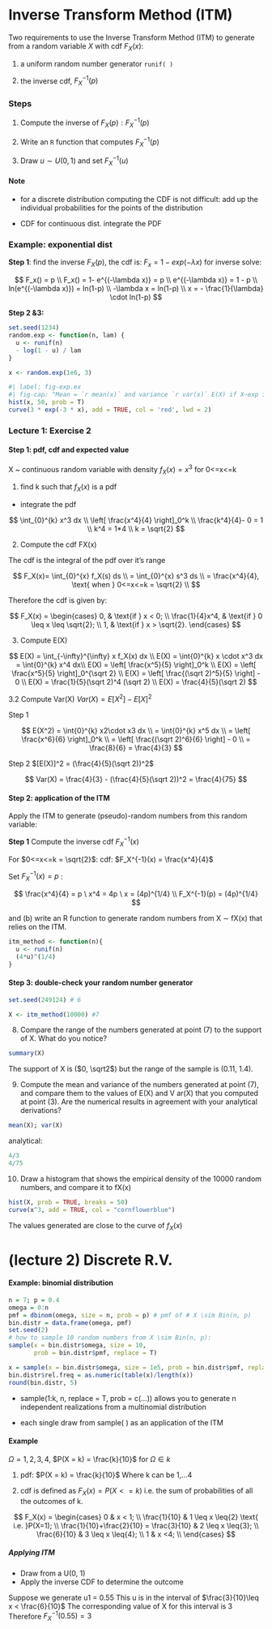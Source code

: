 # Inverse Transform Method (ITM)

Two requirements to use the Inverse Transform Method (ITM) to generate from a random variable $X$ with cdf $F_X(x)$:

1.  a uniform random number generator `runif( )`

2.  the inverse cdf, $F^{−1}_X(p)$

::: callout-tip
### Steps

1.  Compute the inverse of $F_X(p):F^{−1}_X(p)$

2.  Write an `R` function that computes $F^{−1}_X(p)$

3.  Draw $u \sim U(0, 1)$ and set $F^{−1}_X(u)$
:::

#### Note

-   for a discrete distribution computing the CDF is not difficult: add up the individual probabilities for the points of the distribution

-   CDF for continuous dist. integrate the PDF

### Example: exponential dist

**Step 1**: find the inverse $F_X(p)$, the cdf is: $F_x = 1- exp(-\lambda x)$ for inverse solve:

$$
F_x() = p  \\
F_x() = 1- e^{(-\lambda x)} = p \\
e^{(-\lambda x)} = 1 - p \\
ln(e^{(-\lambda x)}) = ln(1-p) \\
-\lambda x = ln(1-p) \\
x = - \frac{1}{\lambda} \cdot ln(1-p)
$$

**Step 2 &3:**

```r
set.seed(1234)
random.exp <- function(n, lam) {
  u <- runif(n)
  - log(1 - u) / lam
}

x <- random.exp(1e6, 3)
```

```r
#| label: fig-exp.ex
#| fig-cap: "Mean = `r mean(x)` and variance `r var(x)` E(X) if X~exp is 1/lam and var(x) should be 1/(lam^2)"
hist(x, 50, prob = T)
curve(3 * exp(-3 * x), add = TRUE, col = 'red', lwd = 2)

```

### Lecture 1: Exercise 2

#### Step 1: pdf, cdf and expected value

X \~ continuous random variable with density $f_X(x) = x^3$ for 0\<=x\<=k

1.  find k such that $f_X(x)$ is a pdf

-   integrate the pdf

$$
\int_{0}^{k} x^3 dx \\
\left[ \frac{x^4}{4} \right]_0^k \\ 
\frac{k^4}{4}- 0 = 1 \\
k^4 = 1*4 \\
k = \sqrt{2}
$$

2.  Compute the cdf FX(x)

The cdf is the integral of the pdf over it's range

$$
F_X(x)= \int_{0}^{x} f_X(s) ds \\
= \int_{0}^{x} s^3 ds \\
= \frac{x^4}{4}, \text{ when } 0<=x<=k = \sqrt{2}   \\ 
$$

Therefore the cdf is given by:

$$
F_X(x) = 
\begin{cases} 
0, & \text{if  } x < 0; \\
\frac{1}{4}x^4, & \text{if  } 0 \leq x \leq \sqrt{2}; \\
1, & \text{if  } x > \sqrt{2}.
\end{cases}
$$

3.  Compute E(X)

$$
E(X) = \int_{-\infty}^{\infty} x f_X(x) dx \\
E(X) = \int{0}^{k} x \cdot x^3 dx = \int{0}^{k} x^4 dx\\
E(X) = \left[ \frac{x^5}{5} \right]_0^k \\
E(X) = \left[ \frac{x^5}{5} \right]_0^{\sqrt 2} \\
E(X) = \left[ \frac{(\sqrt 2)^5}{5} \right] - 0 \\
E(X) = \frac{1}{5}(\sqrt 2)^4 (\sqrt 2) \\ 
E(X) = \frac{4}{5}(\sqrt 2)
$$

3.2 Compute Var(X) $Var(X) = E[X^2] -E[X]^2$

Step 1

$$
E(X^2) = \int{0}^{k} x2\cdot x3 dx \\
= \int{0}^{k} x^5 dx \\
= \left[ \frac{x^6}{6} \right]_0^k \\
= \left[ \frac{(\sqrt 2)^6}{6} \right] - 0 \\
= \frac{8}{6} = \frac{4}{3} 
$$

Step 2 $[E(X)]^2 = (\frac{4}{5}(\sqrt 2))^2$

$$
Var(X) = \frac{4}{3} - (\frac{4}{5}(\sqrt 2))^2 = \frac{4}{75}
$$

#### Step 2: application of the ITM

Apply the ITM to generate (pseudo)-random numbers from this random variable:

**Step 1** Compute the inverse cdf $F^{−1}_X (x)$

For $0<=x<=k = \sqrt{2}$: cdf: $F_X^{-1}(x) = \frac{x^4}{4}$

Set $F_X^{-1}(x) = p$ :

$$
\frac{x^4}{4} = p \ x^4 = 4p \ x = (4p)^{1/4} \\
F_X^{-1}(p) = (4p)^{1/4}
$$

and (b) write an R function to generate random numbers from X ∼ fX(x) that relies on the ITM.

```r
itm_method <- function(n){
  u <- runif(n)
  (4*u)^(1/4)
}

```

#### Step 3: double-check your random number generator

```r
set.seed(249124) # 6

X <- itm_method(10000) #7

```

8.  Compare the range of the numbers generated at point (7) to the support of X. What do you notice?

```r
summary(X)
```

The support of X is ($0, \sqrt2$) but the range of the sample is (0.11, 1.4).

9.  Compute the mean and variance of the numbers generated at point (7), and compare them to the values of E(X) and V ar(X) that you computed at point (3). Are the numerical results in agreement with your analytical derivations?

```r
mean(X); var(X)
```

analytical:

```r
4/3
4/75
```

10. Draw a histogram that shows the empirical density of the 10000 random numbers, and compare it to fX(x)

```r
hist(X, prob = TRUE, breaks = 50)
curve(x^3, add = TRUE, col = "cornflowerblue")
```

The values generated are close to the curve of $f_X(x)$

# (lecture 2) Discrete R.V.

#### Example: binomial distribution

```r
n = 7; p = 0.4
omega = 0:n
pmf = dbinom(omega, size = n, prob = p) # pmf of # X \sim Bin(n, p)
bin.distr = data.frame(omega, pmf)
set.seed(2)
# how to sample 10 random numbers from X \sim Bin(n, p): 
sample(x = bin.distr$omega, size = 10,
       prob = bin.distr$pmf, replace = T)

x = sample(x = bin.distr$omega, size = 1e5, prob = bin.distr$pmf, replace = T)
bin.distr$rel.freq = as.numeric(table(x)/length(x)) 
round(bin.distr, 5)
```

-   sample(1:k, n, replace = T, prob = c(...)) allows you to generate n independent realizations from a multinomial distribution

-   each single draw from sample( ) as an application of the ITM

#### Example

$\Omega = {1, 2, 3, 4}$, $P(X = k) = \frac{k}{10}$ for $\Omega \in k$

1.  pdf: $P(X = k) = \frac{k}{10}$ Where k can be 1,...4

2.  cdf is defined as $F_X(x) = P(X <= k)$ i.e. the sum of probabilities of all the outcomes of k.

$$
F_X(x) =
\begin{cases} 
0                                         &  x < 1; \\
\frac{1}{10}                              & 1 \leq x \leq{2} 
                                                \text{ i.e.  }P(X=1); \\
\frac{1}{10}+\frac{2}{10} = \frac{3}{10}  & 2 \leq x \leq{3}; \\
\frac{6}{10}                              & 3 \leq x \leq{4}; \\
1                                         &  x <4; \\
\end{cases}
$$

##### Applying ITM

-   Draw from a U(0, 1)\
-   Apply the inverse CDF to determine the outcome

Suppose we generate u1 = 0.55 This u is in the interval of $\frac{3}{10}\leq x < \frac{6}{10}$ The corresponding value of X for this interval is 3 Therefore $F_X^{-1}(0.55) =3$
